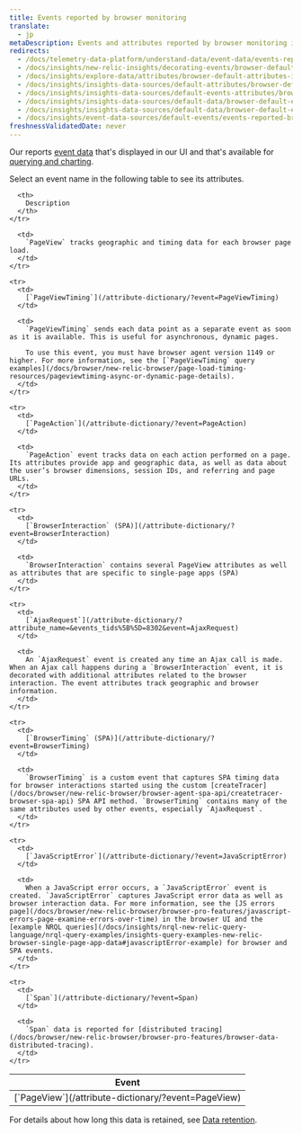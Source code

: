 ```yaml
---
title: Events reported by browser monitoring
translate:
  - jp
metaDescription: Events and attributes reported by browser monitoring in New Relic.
redirects:
  - /docs/telemetry-data-platform/understand-data/event-data/events-reported-browser-monitoring
  - /docs/insights/new-relic-insights/decorating-events/browser-default-attributes-insights
  - /docs/insights/explore-data/attributes/browser-default-attributes-insights
  - /docs/insights/insights-data-sources/default-attributes/browser-default-attributes-insights
  - /docs/insights/insights-data-sources/default-events-attributes/browser-default-events-attributes-insights
  - /docs/insights/insights-data-sources/default-data/browser-default-events-attributes-insights
  - /docs/insights/insights-data-sources/default-data/browser-default-events-insights
  - /docs/insights/event-data-sources/default-events/events-reported-browser-monitoring
freshnessValidatedDate: never
---
```


Our [<InlinePopover type="browser"/>](/docs/browser/browser-monitoring/getting-started/introduction-browser-monitoring) reports [event data](/docs/using-new-relic/data/understand-data/new-relic-data-types#event-data) that's displayed in our UI and that's available for [querying and charting](/docs/using-new-relic/data/understand-data/query-new-relic-data).

Select an event name in the following table to see its attributes.

<table>
  <thead>
    <tr>
      <th style={{ width: "250px" }}>
        Event
      </th>

      <th>
        Description
      </th>
    </tr>
  </thead>

  <tbody>
    <tr>
      <td>
        [`PageView`](/attribute-dictionary/?event=PageView)
      </td>

      <td>
        `PageView` tracks geographic and timing data for each browser page load.
      </td>
    </tr>

    <tr>
      <td>
        [`PageViewTiming`](/attribute-dictionary/?event=PageViewTiming)
      </td>

      <td>
        `PageViewTiming` sends each data point as a separate event as soon as it is available. This is useful for asynchronous, dynamic pages.

        To use this event, you must have browser agent version 1149 or higher. For more information, see the [`PageViewTiming` query examples](/docs/browser/new-relic-browser/page-load-timing-resources/pageviewtiming-async-or-dynamic-page-details).
      </td>
    </tr>

    <tr>
      <td>
        [`PageAction`](/attribute-dictionary/?event=PageAction)
      </td>

      <td>
        `PageAction` event tracks data on each action performed on a page. Its attributes provide app and geographic data, as well as data about the user’s browser dimensions, session IDs, and referring and page URLs.
      </td>
    </tr>

    <tr>
      <td>
        [`BrowserInteraction` (SPA)](/attribute-dictionary/?event=BrowserInteraction)
      </td>

      <td>
        `BrowserInteraction` contains several PageView attributes as well as attributes that are specific to single-page apps (SPA)
      </td>
    </tr>

    <tr>
      <td>
        [`AjaxRequest`](/attribute-dictionary/?attribute_name=&events_tids%5B%5D=8302&event=AjaxRequest)
      </td>

      <td>
        An `AjaxRequest` event is created any time an Ajax call is made. When an Ajax call happens during a `BrowserInteraction` event, it is decorated with additional attributes related to the browser interaction. The event attributes track geographic and browser information.
      </td>
    </tr>

    <tr>
      <td>
        [`BrowserTiming` (SPA)](/attribute-dictionary/?event=BrowserTiming)
      </td>

      <td>
        `BrowserTiming` is a custom event that captures SPA timing data for browser interactions started using the custom [createTracer](/docs/browser/new-relic-browser/browser-agent-spa-api/createtracer-browser-spa-api) SPA API method. `BrowserTiming` contains many of the same attributes used by other events, especially `AjaxRequest`.
      </td>
    </tr>

    <tr>
      <td>
        [`JavaScriptError`](/attribute-dictionary/?event=JavaScriptError)
      </td>

      <td>
        When a JavaScript error occurs, a `JavaScriptError` event is created. `JavaScriptError` captures JavaScript error data as well as browser interaction data. For more information, see the [JS errors page](/docs/browser/new-relic-browser/browser-pro-features/javascript-errors-page-examine-errors-over-time) in the browser UI and the [example NRQL queries](/docs/insights/nrql-new-relic-query-language/nrql-query-examples/insights-query-examples-new-relic-browser-single-page-app-data#javascriptError-example) for browser and SPA events.
      </td>
    </tr>

    <tr>
      <td>
        [`Span`](/attribute-dictionary/?event=Span)
      </td>

      <td>
        `Span` data is reported for [distributed tracing](/docs/browser/new-relic-browser/browser-pro-features/browser-data-distributed-tracing).
      </td>
    </tr>
  </tbody>
</table>

For details about how long this data is retained, see [Data retention](/docs/data-apis/manage-data/manage-data-retention).

